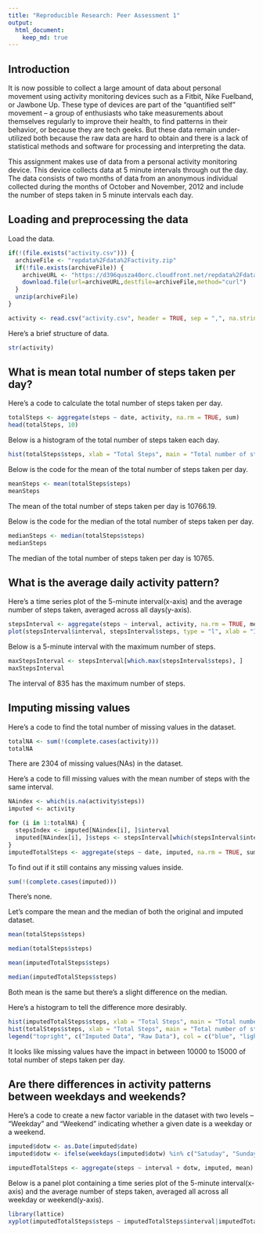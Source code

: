 ---
title: "Reproducible Research: Peer Assessment 1"
output: 
  html_document:
    keep_md: true
---
## Introduction
It is now possible to collect a large amount of data about personal movement using activity monitoring devices such as a Fitbit, Nike Fuelband, or Jawbone Up. These type of devices are part of the "quantified self" movement -- a group of enthusiasts who take measurements about themselves regularly to improve their health, to find patterns in their behavior, or because they are tech geeks. But these data remain under-utilized both because the raw data are hard to obtain and there is a lack of statistical methods and software for processing and interpreting the data.

This assignment makes use of data from a personal activity monitoring device. This device collects data at 5 minute intervals through out the day. The data consists of two months of data from an anonymous individual collected during the months of October and November, 2012 and include the number of steps taken in 5 minute intervals each day.


## Loading and preprocessing the data

Load the data.

```{r}
if(!(file.exists("activity.csv"))) { 
  archiveFile <- "repdata%2Fdata%2Factivity.zip"
  if(!file.exists(archiveFile)) {
    archiveURL <- "https://d396qusza40orc.cloudfront.net/repdata%2Fdata%2Factivity.zip"
    download.file(url=archiveURL,destfile=archiveFile,method="curl")
  }  
  unzip(archiveFile) 
}

activity <- read.csv("activity.csv", header = TRUE, sep = ",", na.strings = "NA")
```
Here's a brief structure of data.
```{r}
str(activity)
```

## What is mean total number of steps taken per day?
Here's a code to calculate the total number of steps taken per day.

```{r}
totalSteps <- aggregate(steps ~ date, activity, na.rm = TRUE, sum)
head(totalSteps, 10)
```
Below is a histogram of the total number of steps taken each day.
```{r}
hist(totalSteps$steps, xlab = "Total Steps", main = "Total number of steps taken each day", col = "lightgreen")
```

Below is the code for the mean of the total number of steps taken per day.
```{r}
meanSteps <- mean(totalSteps$steps)
meanSteps
```
The mean of the total number of steps taken per day is 10766.19.

Below is the code for the median of the total number of steps taken per day.
```{r}
medianSteps <- median(totalSteps$steps)
medianSteps
```
The median of the total number of steps taken per day is 10765.

## What is the average daily activity pattern?
Here's a time series plot of the 5-minute interval(x-axis) and the average number of steps taken, averaged across all days(y-axis).
```{r}
stepsInterval <- aggregate(steps ~ interval, activity, na.rm = TRUE, mean)
plot(stepsInterval$interval, stepsInterval$steps, type = "l", xlab = "Interval", ylab = "Number of Steps", main = "Average number of steps taken per day", col = "blue")
```

Below is a 5-minute interval with the maximum number of steps.
```{r}
maxStepsInterval <- stepsInterval[which.max(stepsInterval$steps), ]
maxStepsInterval
```
The interval of 835 has the maximum number of steps.

## Imputing missing values
Here's a code to find the total number of missing values in the dataset.
```{r}
totalNA <- sum(!(complete.cases(activity)))
totalNA
```
There are 2304 of missing values(NAs) in the dataset.

Here's a code to fill missing values with the mean number of steps with the same interval.
```{r}
NAindex <- which(is.na(activity$steps))
imputed <- activity

for (i in 1:totalNA) {
  stepsIndex <- imputed[NAindex[i], ]$interval
  imputed[NAindex[i], ]$steps <- stepsInterval[which(stepsInterval$interval == stepsIndex), ]$steps
}
imputedTotalSteps <- aggregate(steps ~ date, imputed, na.rm = TRUE, sum)
```
To find out if it still contains any missing values inside.
```{r}
sum(!(complete.cases(imputed)))
```
There's none.

Let's compare the mean and the median of both the original and imputed dataset.
```{r}
mean(totalSteps$steps)
```
```{r}
median(totalSteps$steps)
```
```{r}
mean(imputedTotalSteps$steps)
```
```{r}
median(imputedTotalSteps$steps)
```
Both mean is the same but there's a slight difference on the median.

Here's a histogram to tell the difference more desirably.
```{r}
hist(imputedTotalSteps$steps, xlab = "Total Steps", main = "Total number of steps taken each day", col = "blue")
hist(totalSteps$steps, xlab = "Total Steps", main = "Total number of steps taken each day", col = "lightgreen", add = TRUE)
legend("topright", c("Imputed Data", "Raw Data"), col = c("blue", "lightgreen"), lwd = 5)
```

It looks like missing values have the impact in between 10000 to 15000 of total number of steps taken per day.

## Are there differences in activity patterns between weekdays and weekends?
Here's a code to create a new factor variable in the dataset with two levels -- "Weekday" and "Weekend" indicating whether a given date is a weekday or a weekend.

```{r}
imputed$dotw <- as.Date(imputed$date)
imputed$dotw <- ifelse(weekdays(imputed$dotw) %in% c("Satuday", "Sunday"), "Weekend", "Weekday")

imputedTotalSteps <- aggregate(steps ~ interval + dotw, imputed, mean)
```

Below is a panel plot containing a time series plot of the 5-minute interval(x-axis) and the average number of steps taken, averaged all across all weekday or weekend(y-axis).

```{r}
library(lattice)
xyplot(imputedTotalSteps$steps ~ imputedTotalSteps$interval|imputedTotalSteps$dotw, main = "Average Steps per Day by Interval", xlab = "Interval", ylab = "Steps", layout = c(1, 2), type = "l")
```
